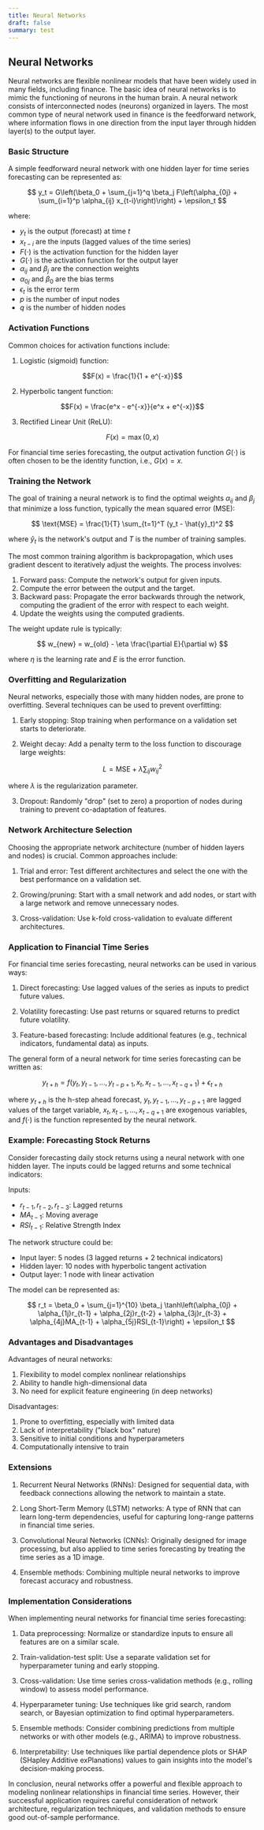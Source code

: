```yaml
---
title: Neural Networks
draft: false
summary: test
---
```



<TOCInline toc={props.toc} asDisclosure />

## Neural Networks

Neural networks are flexible nonlinear models that have been widely used in many fields, including finance. The basic idea of neural networks is to mimic the functioning of neurons in the human brain. A neural network consists of interconnected nodes (neurons) organized in layers. The most common type of neural network used in finance is the feedforward network, where information flows in one direction from the input layer through hidden layer(s) to the output layer.

### Basic Structure

A simple feedforward neural network with one hidden layer for time series forecasting can be represented as:

$$
y_t = G\left(\beta_0 + \sum_{j=1}^q \beta_j F\left(\alpha_{0j} + \sum_{i=1}^p \alpha_{ij} x_{t-i}\right)\right) + \epsilon_t
$$

where:

- $y_t$ is the output (forecast) at time $t$
- $x_{t-i}$ are the inputs (lagged values of the time series)
- $F(\cdot)$ is the activation function for the hidden layer
- $G(\cdot)$ is the activation function for the output layer
- $\alpha_{ij}$ and $\beta_j$ are the connection weights
- $\alpha_{0j}$ and $\beta_0$ are the bias terms
- $\epsilon_t$ is the error term
- $p$ is the number of input nodes
- $q$ is the number of hidden nodes

### Activation Functions

Common choices for activation functions include:

1. Logistic (sigmoid) function:

$$F(x) = \frac{1}{1 + e^{-x}}$$

2. Hyperbolic tangent function:

$$F(x) = \frac{e^x - e^{-x}}{e^x + e^{-x}}$$

3. Rectified Linear Unit (ReLU):

$$F(x) = \max(0, x)$$

For financial time series forecasting, the output activation function $G(\cdot)$ is often chosen to be the identity function, i.e., $G(x) = x$.

### Training the Network

The goal of training a neural network is to find the optimal weights $\alpha_{ij}$ and $\beta_j$ that minimize a loss function, typically the mean squared error (MSE):

$$
\text{MSE} = \frac{1}{T} \sum_{t=1}^T (y_t - \hat{y}_t)^2
$$

where $\hat{y}_t$ is the network's output and $T$ is the number of training samples.

The most common training algorithm is backpropagation, which uses gradient descent to iteratively adjust the weights. The process involves:

1. Forward pass: Compute the network's output for given inputs.
2. Compute the error between the output and the target.
3. Backward pass: Propagate the error backwards through the network, computing the gradient of the error with respect to each weight.
4. Update the weights using the computed gradients.

The weight update rule is typically:

$$
w_{new} = w_{old} - \eta \frac{\partial E}{\partial w}
$$

where $\eta$ is the learning rate and $E$ is the error function.

### Overfitting and Regularization

Neural networks, especially those with many hidden nodes, are prone to overfitting. Several techniques can be used to prevent overfitting:

1. Early stopping: Stop training when performance on a validation set starts to deteriorate.

2. Weight decay: Add a penalty term to the loss function to discourage large weights:

$$L = \text{MSE} + \lambda \sum_{ij} w_{ij}^2$$

where $\lambda$ is the regularization parameter.

3. Dropout: Randomly "drop" (set to zero) a proportion of nodes during training to prevent co-adaptation of features.

### Network Architecture Selection

Choosing the appropriate network architecture (number of hidden layers and nodes) is crucial. Common approaches include:

1. Trial and error: Test different architectures and select the one with the best performance on a validation set.

2. Growing/pruning: Start with a small network and add nodes, or start with a large network and remove unnecessary nodes.

3. Cross-validation: Use k-fold cross-validation to evaluate different architectures.

### Application to Financial Time Series

For financial time series forecasting, neural networks can be used in various ways:

1. Direct forecasting: Use lagged values of the series as inputs to predict future values.

2. Volatility forecasting: Use past returns or squared returns to predict future volatility.

3. Feature-based forecasting: Include additional features (e.g., technical indicators, fundamental data) as inputs.

The general form of a neural network for time series forecasting can be written as:

$$
y_{t+h} = f(y_t, y_{t-1}, ..., y_{t-p+1}, x_t, x_{t-1}, ..., x_{t-q+1}) + \epsilon_{t+h}
$$

where $y_{t+h}$ is the h-step ahead forecast, $y_t, y_{t-1}, ..., y_{t-p+1}$ are lagged values of the target variable, $x_t, x_{t-1}, ..., x_{t-q+1}$ are exogenous variables, and $f(\cdot)$ is the function represented by the neural network.

### Example: Forecasting Stock Returns

Consider forecasting daily stock returns using a neural network with one hidden layer. The inputs could be lagged returns and some technical indicators:

Inputs:

- $r_{t-1}, r_{t-2}, r_{t-3}$: Lagged returns
- $MA_{t-1}$: Moving average
- $RSI_{t-1}$: Relative Strength Index

The network structure could be:

- Input layer: 5 nodes (3 lagged returns + 2 technical indicators)
- Hidden layer: 10 nodes with hyperbolic tangent activation
- Output layer: 1 node with linear activation

The model can be represented as:

$$
r_t = \beta_0 + \sum_{j=1}^{10} \beta_j \tanh\left(\alpha_{0j} + \alpha_{1j}r_{t-1} + \alpha_{2j}r_{t-2} + \alpha_{3j}r_{t-3} + \alpha_{4j}MA_{t-1} + \alpha_{5j}RSI_{t-1}\right) + \epsilon_t
$$

### Advantages and Disadvantages

Advantages of neural networks:

1. Flexibility to model complex nonlinear relationships
2. Ability to handle high-dimensional data
3. No need for explicit feature engineering (in deep networks)

Disadvantages:

1. Prone to overfitting, especially with limited data
2. Lack of interpretability ("black box" nature)
3. Sensitive to initial conditions and hyperparameters
4. Computationally intensive to train

### Extensions

1. Recurrent Neural Networks (RNNs): Designed for sequential data, with feedback connections allowing the network to maintain a state.

2. Long Short-Term Memory (LSTM) networks: A type of RNN that can learn long-term dependencies, useful for capturing long-range patterns in financial time series.

3. Convolutional Neural Networks (CNNs): Originally designed for image processing, but also applied to time series forecasting by treating the time series as a 1D image.

4. Ensemble methods: Combining multiple neural networks to improve forecast accuracy and robustness.

### Implementation Considerations

When implementing neural networks for financial time series forecasting:

1. Data preprocessing: Normalize or standardize inputs to ensure all features are on a similar scale.

2. Train-validation-test split: Use a separate validation set for hyperparameter tuning and early stopping.

3. Cross-validation: Use time series cross-validation methods (e.g., rolling window) to assess model performance.

4. Hyperparameter tuning: Use techniques like grid search, random search, or Bayesian optimization to find optimal hyperparameters.

5. Ensemble methods: Consider combining predictions from multiple networks or with other models (e.g., ARIMA) to improve robustness.

6. Interpretability: Use techniques like partial dependence plots or SHAP (SHapley Additive exPlanations) values to gain insights into the model's decision-making process.

In conclusion, neural networks offer a powerful and flexible approach to modeling nonlinear relationships in financial time series. However, their successful application requires careful consideration of network architecture, regularization techniques, and validation methods to ensure good out-of-sample performance.
